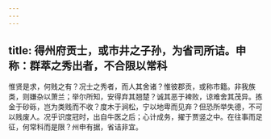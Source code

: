 ```yaml
---
---
---
```

title: 得州府贡士，或市井之子孙，为省司所诘。申称：群萃之秀出者，不合限以常科
---



惟贤是求，何贱之有？况士之秀者，而人其舍诸？惟彼郡贡，或称市籍。非我族类，则嫌杂以萧兰；举尔所知，安得弃其翘楚？诚其恶于裨败，谅难舍其茂异。拣金于砂砾，岂为类贱而不收？度木于涧松，宁以地卑而见弃？但恐所举失德，不可以贱废人。况乎识度冠时，出自牛医之后；心计成务，擢于贾竖之中。在往事而足征，何常科而是限？州申有据，省诘非宜。